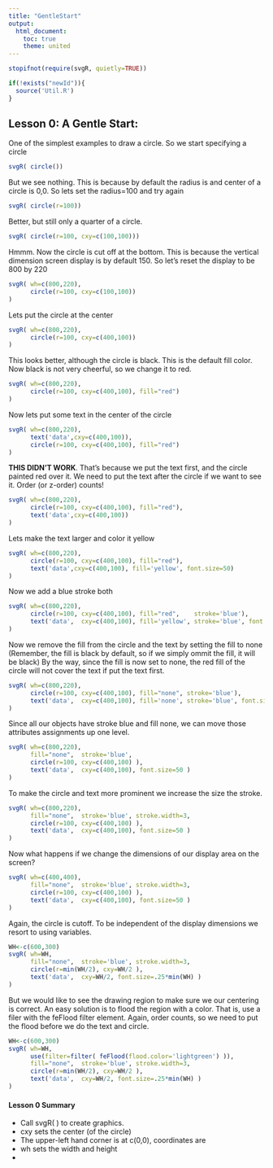 ```yaml
---
title: "GentleStart"
output:
  html_document:
    toc: true
    theme: united
---
```


```r
stopifnot(require(svgR, quietly=TRUE))
```

```r
if(!exists("newId")){
  source('Util.R')
}
```

## Lesson 0: A Gentle Start: 

One of the simplest examples to draw a circle. 
So we start specifying a circle
```r
svgR( circle())
```
But we see nothing. This is because by default the radius is and center of a circle is 0,0.
So lets set the radius=100 and try again
```r
svgR( circle(r=100))
```
Better, but still only a quarter of a circle. 
```r
svgR( circle(r=100, cxy=c(100,100)))
```
Hmmm. Now the circle is cut off at the bottom. This is because the vertical dimension screen display is by default 150. So let's reset the display to be 800 by 220
```r
svgR( wh=c(800,220),
      circle(r=100, cxy=c(100,100))
)
```
Lets put the circle at the center
```r
svgR( wh=c(800,220),
      circle(r=100, cxy=c(400,100))
)
```
This looks better, although the circle is black. This is the default fill color. Now
black is not very cheerful, so we change it to red.
```r
svgR( wh=c(800,220),
      circle(r=100, cxy=c(400,100), fill="red")
)
```
Now lets put some text in the center of the circle
```r
svgR( wh=c(800,220),
      text('data',cxy=c(400,100)),
      circle(r=100, cxy=c(400,100), fill="red")
)
```
**THIS DIDN'T WORK**. That's because we put the text first, and the circle painted red over it. We need to put the text after the circle if we want to see it. Order (or z-order) counts!
```r
svgR( wh=c(800,220),
      circle(r=100, cxy=c(400,100), fill="red"),
      text('data',cxy=c(400,100))
)
```
Lets make the text larger and color it yellow
```r
svgR( wh=c(800,220),
      circle(r=100, cxy=c(400,100), fill="red"),
      text('data',cxy=c(400,100), fill='yellow', font.size=50)
)
```
Now we add a blue stroke  both
```r
svgR( wh=c(800,220),
      circle(r=100, cxy=c(400,100), fill="red",    stroke='blue'),
      text('data',  cxy=c(400,100), fill='yellow', stroke='blue', font.size=50)
)
```
Now we remove the fill from the circle and the text by setting the fill to none (Remember, the fill is black by default, so if we simply ommit the fill, it will be black) By the way, since the fill is now set to none, the red fill of the circle will not cover the text if put the text first.
```r
svgR( wh=c(800,220),
      circle(r=100, cxy=c(400,100), fill="none", stroke='blue'),
      text('data',  cxy=c(400,100), fill='none', stroke='blue', font.size=50 )
)
```
Since all our objects have stroke blue and fill none, we can move those attributes
 assignments up one level.
```r
svgR( wh=c(800,220),  
      fill="none",  stroke='blue',
      circle(r=100, cxy=c(400,100) ),
      text('data',  cxy=c(400,100), font.size=50 )
)
```
To make the circle and text more prominent we increase the size the stroke.
```r
svgR( wh=c(800,220),  
      fill="none",  stroke='blue', stroke.width=3,
      circle(r=100, cxy=c(400,100) ),
      text('data',  cxy=c(400,100), font.size=50 )
)
```

Now what happens if we change the dimensions of our display area on the screen?
```r
svgR( wh=c(400,400),  
      fill="none",  stroke='blue', stroke.width=3,
      circle(r=100, cxy=c(400,100) ),
      text('data',  cxy=c(400,100), font.size=50 )
)
```
Again, the circle is cutoff. To be independent of the display dimensions we resort to using variables.
```r
WH<-c(600,300)
svgR( wh=WH,  
      fill="none",  stroke='blue', stroke.width=3,
      circle(r=min(WH/2), cxy=WH/2 ),
      text('data',  cxy=WH/2, font.size=.25*min(WH) )
)
```
But we would like to see the drawing region to make sure we our centering is correct.
An easy solution is to flood the region with a color. That is, use a filer with the feFlood filter element. Again, order counts, so we need to put the flood before we do the text and circle.
```r
WH<-c(600,300)
svgR( wh=WH,  
      use(filter=filter( feFlood(flood.color='lightgreen') )),
      fill="none",  stroke='blue', stroke.width=3,
      circle(r=min(WH/2), cxy=WH/2 ),
      text('data',  cxy=WH/2, font.size=.25*min(WH) )
)
```

#### Lesson 0 Summary

  - Call svgR( ) to create graphics.
  - cxy sets the center (of the circle)
  - The upper-left hand corner is at c(0,0), coordinates are 
  - wh sets the width and height
  - 

